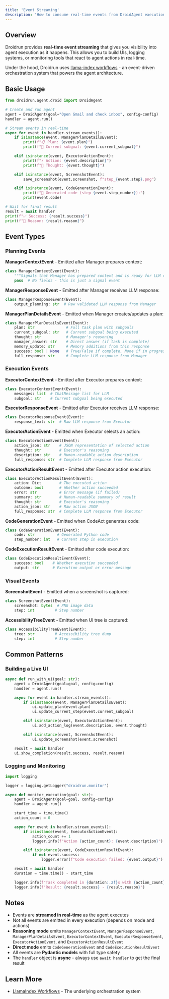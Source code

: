 ```yaml
---
title: 'Event Streaming'
description: 'How to consume real-time events from DroidAgent execution.'
---
```


## Overview

Droidrun provides **real-time event streaming** that gives you visibility into agent execution as it happens. This allows you to build UIs, logging systems, or monitoring tools that react to agent actions in real-time.

Under the hood, Droidrun uses [llama-index workflows](https://docs.llamaindex.ai/en/stable/understanding/workflows/) - an event-driven orchestration system that powers the agent architecture.

## Basic Usage

```python
from droidrun.agent.droid import DroidAgent

# Create and run agent
agent = DroidAgent(goal="Open Gmail and check inbox", config=config)
handler = agent.run()

# Stream events in real-time
async for event in handler.stream_events():
    if isinstance(event, ManagerPlanDetailsEvent):
        print(f"📋 Plan: {event.plan}")
        print(f"🎯 Current subgoal: {event.current_subgoal}")

    elif isinstance(event, ExecutorActionEvent):
        print(f"⚡ Action: {event.description}")
        print(f"💭 Thought: {event.thought}")

    elif isinstance(event, ScreenshotEvent):
        save_screenshot(event.screenshot, f"step_{event.step}.png")

    elif isinstance(event, CodeGenerationEvent):
        print(f"🐍 Generated code (step {event.step_number}):")
        print(event.code)

# Wait for final result
result = await handler
print(f"✅ Success: {result.success}")
print(f"📝 Reason: {result.reason}")
```

## Event Types

### Planning Events

**ManagerContextEvent** - Emitted after Manager prepares context:
```python
class ManagerContextEvent(Event):
    """Signals that Manager has prepared context and is ready for LLM call"""
    pass  # No fields - this is just a signal event
```

**ManagerResponseEvent** - Emitted after Manager receives LLM response:
```python
class ManagerResponseEvent(Event):
    output_planning: str  # Raw validated LLM response from Manager
```

**ManagerPlanDetailsEvent** - Emitted when Manager creates/updates a plan:
```python
class ManagerPlanDetailsEvent(Event):
    plan: str              # Full task plan with subgoals
    current_subgoal: str   # Current subgoal being executed
    thought: str           # Manager's reasoning
    manager_answer: str    # Direct answer (if task is complete)
    memory_update: str     # Memory additions from this response
    success: bool | None   # True/False if complete, None if in progress
    full_response: str     # Complete LLM response from Manager
```

### Execution Events

**ExecutorContextEvent** - Emitted after Executor prepares context:
```python
class ExecutorContextEvent(Event):
    messages: list  # ChatMessage list for LLM
    subgoal: str    # Current subgoal being executed
```

**ExecutorResponseEvent** - Emitted after Executor receives LLM response:
```python
class ExecutorResponseEvent(Event):
    response_text: str  # Raw LLM response from Executor
```

**ExecutorActionEvent** - Emitted when Executor selects an action:
```python
class ExecutorActionEvent(Event):
    action_json: str    # JSON representation of selected action
    thought: str        # Executor's reasoning
    description: str    # Human-readable action description
    full_response: str  # Complete LLM response from Executor
```

**ExecutorActionResultEvent** - Emitted after Executor action execution:
```python
class ExecutorActionResultEvent(Event):
    action: Dict        # The executed action
    outcome: bool       # Whether action succeeded
    error: str          # Error message (if failed)
    summary: str        # Human-readable summary of result
    thought: str        # Executor's reasoning
    action_json: str    # Raw action JSON
    full_response: str  # Complete LLM response from Executor
```

**CodeGenerationEvent** - Emitted when CodeAct generates code:
```python
class CodeGenerationEvent(Event):
    code: str          # Generated Python code
    step_number: int   # Current step in execution
```

**CodeExecutionResultEvent** - Emitted after code execution:
```python
class CodeExecutionResultEvent(Event):
    success: bool    # Whether execution succeeded
    output: str      # Execution output or error message
```

### Visual Events

**ScreenshotEvent** - Emitted when a screenshot is captured:
```python
class ScreenshotEvent(Event):
    screenshot: bytes  # PNG image data
    step: int         # Step number
```

**AccessibilityTreeEvent** - Emitted when UI tree is captured:
```python
class AccessibilityTreeEvent(Event):
    tree: str         # Accessibility tree dump
    step: int         # Step number
```

## Common Patterns

### Building a Live UI

```python
async def run_with_ui(goal: str):
    agent = DroidAgent(goal=goal, config=config)
    handler = agent.run()

    async for event in handler.stream_events():
        if isinstance(event, ManagerPlanDetailsEvent):
            ui.update_plan(event.plan)
            ui.update_current_step(event.current_subgoal)

        elif isinstance(event, ExecutorActionEvent):
            ui.add_action_log(event.description, event.thought)

        elif isinstance(event, ScreenshotEvent):
            ui.update_screenshot(event.screenshot)

    result = await handler
    ui.show_completion(result.success, result.reason)
```

### Logging and Monitoring

```python
import logging

logger = logging.getLogger("droidrun.monitor")

async def monitor_execution(goal: str):
    agent = DroidAgent(goal=goal, config=config)
    handler = agent.run()

    start_time = time.time()
    action_count = 0

    async for event in handler.stream_events():
        if isinstance(event, ExecutorActionEvent):
            action_count += 1
            logger.info(f"Action {action_count}: {event.description}")

        elif isinstance(event, CodeExecutionResultEvent):
            if not event.success:
                logger.error(f"Code execution failed: {event.output}")

    result = await handler
    duration = time.time() - start_time

    logger.info(f"Task completed in {duration:.2f}s with {action_count} actions")
    logger.info(f"Result: {result.success} - {result.reason}")
```

## Notes

- Events are **streamed in real-time** as the agent executes
- Not all events are emitted in every execution (depends on mode and actions)
- **Reasoning mode** emits `ManagerContextEvent`, `ManagerResponseEvent`, `ManagerPlanDetailsEvent`, `ExecutorContextEvent`, `ExecutorResponseEvent`, `ExecutorActionEvent`, and `ExecutorActionResultEvent`
- **Direct mode** emits `CodeGenerationEvent` and `CodeExecutionResultEvent`
- All events are **Pydantic models** with full type safety
- The `handler` object is **async** - always use `await handler` to get the final result

## Learn More

- [LlamaIndex Workflows](https://docs.llamaindex.ai/en/stable/understanding/workflows/) - The underlying orchestration system

